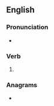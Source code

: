 ==English==

===Pronunciation===
* {{rhymes|en|ɪvz}}

===Verb===
{{head|en|verb form}}

# {{en-third-person singular of|relive}}

===Anagrams===
* {{anagrams|en|a=eeilrsv|leviers|reviles|servile|veilers}}